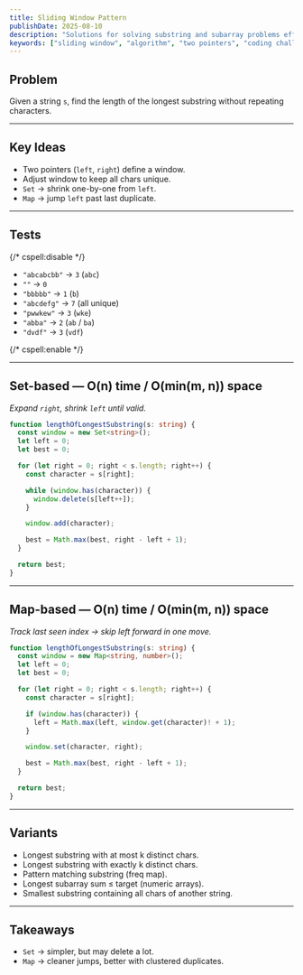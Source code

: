 ```yaml
---
title: Sliding Window Pattern
publishDate: 2025-08-10
description: "Solutions for solving substring and subarray problems efficiently with the sliding window pattern."
keywords: ["sliding window", "algorithm", "two pointers", "coding challenge"]
---
```


## Problem

Given a string `s`, find the length of the longest substring without repeating characters.

---

## Key Ideas

- Two pointers (`left`, `right`) define a window.
- Adjust window to keep all chars unique.
- `Set` -> shrink one-by-one from `left`.
- `Map` -> jump `left` past last duplicate.

---

## Tests

{/* cspell:disable */}

- `"abcabcbb"` -> `3` (`abc`)
- `""` -> `0`
- `"bbbbb"` -> `1` (`b`)
- `"abcdefg"` -> `7` (all unique)
- `"pwwkew"` -> `3` (`wke`)
- `"abba"` -> `2` (`ab` / `ba`)
- `"dvdf"` -> `3` (`vdf`)

{/* cspell:enable */}

---

## Set-based — O(n) time / O(min(m, n)) space

_Expand `right`, shrink `left` until valid._

```ts
function lengthOfLongestSubstring(s: string) {
  const window = new Set<string>();
  let left = 0;
  let best = 0;

  for (let right = 0; right < s.length; right++) {
    const character = s[right];

    while (window.has(character)) {
      window.delete(s[left++]);
    }

    window.add(character);

    best = Math.max(best, right - left + 1);
  }

  return best;
}
```

---

## Map-based — O(n) time / O(min(m, n)) space

_Track last seen index -> skip left forward in one move._

```ts
function lengthOfLongestSubstring(s: string) {
  const window = new Map<string, number>();
  let left = 0;
  let best = 0;

  for (let right = 0; right < s.length; right++) {
    const character = s[right];

    if (window.has(character)) {
      left = Math.max(left, window.get(character)! + 1);
    }

    window.set(character, right);

    best = Math.max(best, right - left + 1);
  }

  return best;
}
```

---

## Variants

- Longest substring with at most k distinct chars.
- Longest substring with exactly k distinct chars.
- Pattern matching substring (freq map).
- Longest subarray sum ≤ target (numeric arrays).
- Smallest substring containing all chars of another string.

---

## Takeaways

- `Set` -> simpler, but may delete a lot.
- `Map` -> cleaner jumps, better with clustered duplicates.
